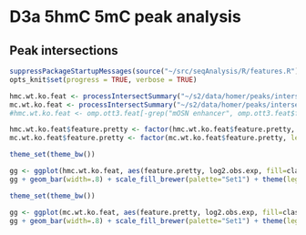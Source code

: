 D3a 5hmC 5mC peak analysis
========================================================

Peak intersections
-------------------

```r
suppressPackageStartupMessages(source("~/src/seqAnalysis/R/features.R"))
opts_knit$set(progress = TRUE, verbose = TRUE)
```

```r

hmc.wt.ko.feat <- processIntersectSummary("~/s2/data/homer/peaks/intersections/d3a/moe_d3a_wt_hmc_gc_input_moe_d3a_wt_in_gc_size1kb_F2_inter_moe_d3a_wt_hmc_gc_input_moe_d3a_ko_hmc_gc_size1kb_F2.bed/summary")
mc.wt.ko.feat <- processIntersectSummary("~/s2/data/homer/peaks/intersections/d3a/moe_d3a_wt_mc_gc_input_moe_d3a_wt_in_gc_size1kb_F2_inter_moe_d3a_wt_mc_gc_input_moe_d3a_ko_mc_gc_size1kb_F2.bed/summary")
#hmc.wt.ko.feat <- omp.ott3.feat[-grep("mOSN enhancer", omp.ott3.feat$feature.pretty),]
```

```r
hmc.wt.ko.feat$feature.pretty <- factor(hmc.wt.ko.feat$feature.pretty, levels=levels(hmc.wt.ko.feat$feature.pretty)[length(levels(hmc.wt.ko.feat$feature.pretty)):1])
mc.wt.ko.feat$feature.pretty <- factor(mc.wt.ko.feat$feature.pretty, levels=levels(mc.wt.ko.feat$feature.pretty)[length(levels(mc.wt.ko.feat$feature.pretty)):1])
```

```r
theme_set(theme_bw())

gg <- ggplot(hmc.wt.ko.feat, aes(feature.pretty, log2.obs.exp, fill=class))
gg + geom_bar(width=.8) + scale_fill_brewer(palette="Set1") + theme(legend.position="none") + xlab("") + coord_flip() + ylab("log2 observed / expected") + geom_hline(yintercept=0)
```

```r
theme_set(theme_bw())

gg <- ggplot(mc.wt.ko.feat, aes(feature.pretty, log2.obs.exp, fill=class))
gg + geom_bar(width=.8) + scale_fill_brewer(palette="Set1") + theme(legend.position="none") + xlab("") + coord_flip() + ylab("log2 observed / expected") + geom_hline(yintercept=0)
```